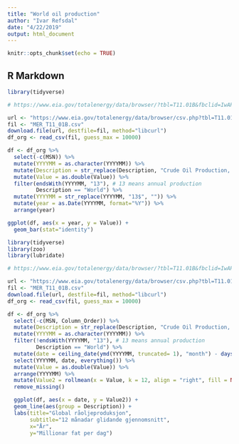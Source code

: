 ```yaml
---
title: "World oil production"
author: "Ivar Refsdal"
date: "4/22/2019"
output: html_document
---
```


```r
knitr::opts_chunk$set(echo = TRUE)
```

## R Markdown

```r
library(tidyverse)

# https://www.eia.gov/totalenergy/data/browser/?tbl=T11.01B&fbclid=IwAR0UMyPJ_9DhYMeMzn7FLcDsC0lPs8xc1b_NBB8_94RiExxx5ntB4jGy2uk#/?f=M&start=197301&end=201812&charted=0-11-12

url <- "https://www.eia.gov/totalenergy/data/browser/csv.php?tbl=T11.01B"
fil <- "MER_T11_01B.csv"
download.file(url, destfile=fil, method="libcurl")
df_org <- read_csv(fil, guess_max = 10000)

df <- df_org %>%
  select(-c(MSN)) %>%
  mutate(YYYYMM = as.character(YYYYMM)) %>%
  mutate(Description = str_replace(Description, "Crude Oil Production, ", "")) %>%
  mutate(Value = as.double(Value)) %>%
  filter(endsWith(YYYYMM, "13"), # 13 means annual production
         Description == "World") %>%
  mutate(YYYYMM = str_replace(YYYYMM, "13$", "")) %>%
  mutate(year = as.Date(YYYYMM, format="%Y")) %>%
  arrange(year)

ggplot(df, aes(x = year, y = Value)) +
  geom_bar(stat="identity")
```


```r
library(tidyverse)
library(zoo)
library(lubridate)

# https://www.eia.gov/totalenergy/data/browser/?tbl=T11.01B&fbclid=IwAR0UMyPJ_9DhYMeMzn7FLcDsC0lPs8xc1b_NBB8_94RiExxx5ntB4jGy2uk#/?f=M&start=197301&end=201812&charted=0-11-12

url <- "https://www.eia.gov/totalenergy/data/browser/csv.php?tbl=T11.01B"
fil <- "MER_T11_01B.csv"
download.file(url, destfile=fil, method="libcurl")
df_org <- read_csv(fil, guess_max = 10000)

df <- df_org %>%
  select(-c(MSN, Column_Order)) %>%
  mutate(Description = str_replace(Description, "Crude Oil Production, ", "")) %>%
  mutate(YYYYMM = as.character(YYYYMM)) %>%
  filter(!endsWith(YYYYMM, "13"), # 13 means annual production
         Description == "World") %>%
  mutate(date = ceiling_date(ymd(YYYYMM, truncated= 1), "month") - days(1)) %>%
  select(YYYYMM, date, everything()) %>%
  mutate(Value = as.double(Value)) %>%
  arrange(YYYYMM) %>%
  mutate(Value2 = rollmean(x = Value, k = 12, align = "right", fill = NA) / 1000) %>%
  remove_missing()

  ggplot(df, aes(x = date, y = Value2)) +
  geom_line(aes(group = Description)) +
  labs(title="Global råoljeproduksjon",
       subtitle="12 månadar glidande gjennomsnitt",
       x="År",
       y="Millionar fat per dag")
```
